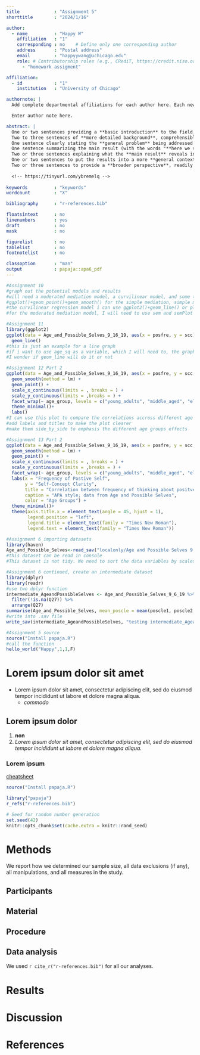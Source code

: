 ```yaml
---
title             : "Assignment 5"
shorttitle        : "2024/1/16"

author: 
  - name          : "Happy W"
    affiliation   : "1"
    corresponding : no    # Define only one corresponding author
    address       : "Postal address"
    email         : "happyywang@uchicago.edu"
    role: # Contributorship roles (e.g., CRediT, https://credit.niso.org/)
      - "homework assigment"

affiliation:
  - id            : "1"
    institution   : "University of Chicago"

authornote: |
  Add complete departmental affiliations for each author here. Each new line herein must be indented, like this line.

  Enter author note here.

abstract: |
  One or two sentences providing a **basic introduction** to the field,  comprehensible to a scientist in any discipline.
  Two to three sentences of **more detailed background**, comprehensible  to scientists in related disciplines.
  One sentence clearly stating the **general problem** being addressed by  this particular study.
  One sentence summarizing the main result (with the words "**here we show**" or their equivalent).
  Two or three sentences explaining what the **main result** reveals in direct comparison to what was thought to be the case previously, or how the  main result adds to previous knowledge.
  One or two sentences to put the results into a more **general context**.
  Two or three sentences to provide a **broader perspective**, readily comprehensible to a scientist in any discipline.
  
  <!-- https://tinyurl.com/ybremelq -->
  
keywords          : "keywords"
wordcount         : "X"

bibliography      : "r-references.bib"

floatsintext      : no
linenumbers       : yes
draft             : no
mask              : no

figurelist        : no
tablelist         : no
footnotelist      : no

classoption       : "man"
output            : papaja::apa6_pdf
---
```

```r
#Assignment 10
#graph out the potential models and results
#will need a moderated mediation model, a curvilinear model, and some tables to display the result
#ggplot()+geom_point()+geom_smooth() for the simple mediation, simple moderation
#the curvilinear regression model i can use ggplot2()+geom_line() or plot(lm())
#for the moderated mediation model, I will need to use sem and semPlot

#Assignment 11
library(ggplot2)
ggplot(data = Age_and_Possible_Selves_9_16_19, aes(x = posfre, y = scc)) +
  geom_line()
#this is just an example for a line graph
#if i want to use age_sq as a variable, which I will need to, the graph needs to be curvilinear
#I wonder if geom_line will do it or not

#Assignment 12 Part 2
ggplot(data = Age_and_Possible_Selves_9_16_19, aes(x = posfre, y = scc, color = age_group)) +
  geom_smooth(method = lm) +
  geom_point() +
  scale_x_continuous(limits = , breaks = ) +
  scale_y_continuous(limits = ,breaks = ) +
  facet_wrap(~ age_group, levels = c("young_adults", "middle_aged", "elderly_adults"), ncol = 3) +
  theme_minimal()+
  labs()
#I can use this plot to compare the correlations accross different age groups
#add labels and titles to make the plot clearer
#make them side_by_side to emphasis the different age groups effects

#Assignment 13 Part 2
ggplot(data = Age_and_Possible_Selves_9_16_19, aes(x = posfre, y = scc, color = age_group)) +
  geom_smooth(method = lm) +
  geom_point() +
  scale_x_continuous(limits = , breaks = ) +
  scale_y_continuous(limits = ,breaks = ) +
  facet_wrap(~ age_group, levels = c("young_adults", "middle_aged", "elderly_adults"), ncol = 3) +
  labs(x = "Frequency of Postive Self", 
       y = "Self-Concept Clarity", 
       title = "Correlation between frequency of thinking about positve self on SCC",
       caption = "APA style; data from Age and Possible Selves",
       color = "Age Groups") +
  theme_minimal()+
  theme(axis.title.x = element_text(angle = 45, hjust = 1),
        legend.position = "left",
        legend.title = element_text(family = "Times New Roman"),
        legend.text = element_text(family = "Times New Roman"))

```

```r
#Assignment 6 importing datasets
library(haven)
Age_and_Possible_Selves<-read_sav("localonly/Age and Possible Selves 9.6.19.sav")
#this dataset can be read in console
#This dataset is not tidy. We need to sort the data variables by scales not by scale items. All the possible selves measures, both quantitative and qualitative are meaningful while information on the participants' location, answer duration etc. are not necessary.
```

```r
#Assignment 6 continued, create an intermediate dataset
library(dplyr)
library(readr)
#use two dplyr function
intermediate_AgeandPossibleSelves <- Age_and_Possible_Selves_9_6_19 %>%
  filter(!is.na(Q27)) %>%
  arrange(Q27)
summarise(Age_and_Possible_Selves, mean_poscle = mean(poscle1, poscle2, poscle3, poscle4))
#write into .sav file
write_sav(intermediate_AgeandPossibleSelves, "testing intermediate_AgeandPossibleSelves.sav")
```

```r
#Assignment 5 source
source("Install papaja.R")
#call the function
hello_world("Happy",1,1,F)
```

<!--Assignment 5 continued with three levels of headers, unordered and ordered list, bold and italicized, one linked URL, and one HTML comment/which is this one/ -->
# **Lorem ipsum dolor sit amet**
* Lorem ipsum dolor sit amet, consectetur adipiscing elit, sed do eiusmod tempor incididunt ut labore et dolore magna aliqua.
  * _commodo_
  
## Lorem ipsum dolor
1. **non**
  2. *Lorem ipsum dolor sit amet, consectetur adipiscing elit, sed do eiusmod tempor incididunt ut labore et dolore magna aliqua.*

### Lorem ipsum
[cheatsheet](https://www.rstudio.com/wp-content/uploads/2015/02/rmarkdown-cheatsheet.pdf)

<!--End of Assignment 5-->

```r
source("Install papaja.R")
```

```r
library("papaja")
r_refs("r-references.bib")
```

```r
# Seed for random number generation
set.seed(42)
knitr::opts_chunk$set(cache.extra = knitr::rand_seed)
```



# Methods
We report how we determined our sample size, all data exclusions (if any), all manipulations, and all measures in the study. <!-- 21-word solution (Simmons, Nelson & Simonsohn, 2012; retrieved from http://ssrn.com/abstract=2160588) -->

## Participants

## Material

## Procedure

## Data analysis
We used `r cite_r("r-references.bib")` for all our analyses.


# Results

# Discussion


\newpage

# References

::: {#refs custom-style="Bibliography"}
:::
